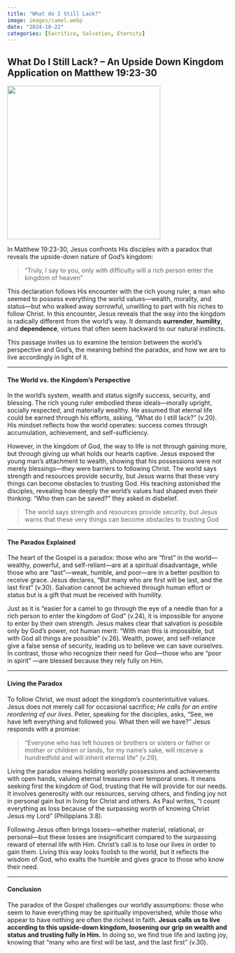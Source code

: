 ```yaml
---
title: "What do I Still Lack?"
image: images/camel.webp
date: "2024-10-22"
categories: [Sacrifice, Salvation, Eternity]
---
```


## What Do I Still Lack? – An Upside Down Kingdom Application on Matthew 19:23-30

![](images/camel.webp){fig-align="center" width="350"}

In Matthew 19:23-30, Jesus confronts His disciples with a paradox that reveals the upside-down nature of God’s kingdom:

> "Truly, I say to you, only with difficulty will a rich person enter the kingdom of heaven"

This declaration follows His encounter with the rich young ruler, a man who seemed to possess everything the world values—wealth, morality, and status—but who walked away sorrowful, unwilling to part with his riches to follow Christ. In this encounter, Jesus reveals that the way into the kingdom is radically different from the world’s way. It demands **surrender**, **humility**, and **dependence**, virtues that often seem backward to our natural instincts.

This passage invites us to examine the tension between the world’s perspective and God’s, the meaning behind the paradox, and how we are to live accordingly in light of it.

------------------------------------------------------------------------

#### The World vs. the Kingdom’s Perspective

In the world’s system, wealth and status signify success, security, and blessing. The rich young ruler embodied these ideals—morally upright, socially respected, and materially wealthy. He assumed that eternal life could be earned through his efforts, asking, “What do I still lack?” (v.20). His mindset reflects how the world operates: success comes through accumulation, achievement, and self-sufficiency.

However, in the kingdom of God, the way to life is not through gaining more, but through giving up what holds our hearts captive. Jesus exposed the young man’s attachment to wealth, showing that his possessions were not merely blessings—they were barriers to following Christ. The world says strength and resources provide security, but Jesus warns that these very things can become obstacles to trusting God. His teaching astonished the disciples, revealing how deeply the world’s values had shaped even their thinking: "Who then can be saved?" they asked in disbelief.

> The world says strength and resources provide security, but Jesus warns that these very things can become obstacles to trusting God

------------------------------------------------------------------------

#### The Paradox Explained

The heart of the Gospel is a paradox: those who are “first” in the world—wealthy, powerful, and self-reliant—are at a spiritual disadvantage, while those who are “last”—weak, humble, and poor—are in a better position to receive grace. Jesus declares, “But many who are first will be last, and the last first” (v.30). Salvation cannot be achieved through human effort or status but is a gift that must be received with humility.

Just as it is "easier for a camel to go through the eye of a needle than for a rich person to enter the kingdom of God" (v.24), it is impossible for anyone to enter by their own strength. Jesus makes clear that salvation is possible only by God’s power, not human merit: "With man this is impossible, but with God all things are possible" (v.26). Wealth, power, and self-reliance give a false sense of security, leading us to believe we can save ourselves. In contrast, those who recognize their need for God—those who are "poor in spirit" —are blessed because they rely fully on Him.

------------------------------------------------------------------------

#### Living the Paradox

To follow Christ, we must adopt the kingdom's counterintuitive values. Jesus does not merely call for occasional sacrifice; *He calls for an entire reordering of our lives*. Peter, speaking for the disciples, asks, "See, we have left everything and followed you. What then will we have?" Jesus responds with a promise:

> "Everyone who has left houses or brothers or sisters or father or mother or children or lands, for my name’s sake, will receive a hundredfold and will inherit eternal life" (v.29).

Living the paradox means holding worldly possessions and achievements with open hands, valuing eternal treasures over temporal ones. It means seeking first the kingdom of God, trusting that He will provide for our needs. It involves generosity with our resources, serving others, and finding joy not in personal gain but in living for Christ and others. As Paul writes, “I count everything as loss because of the surpassing worth of knowing Christ Jesus my Lord” (Philippians 3:8).

Following Jesus often brings losses—whether material, relational, or personal—but these losses are insignificant compared to the surpassing reward of eternal life with Him. Christ’s call is to lose our lives in order to gain them. Living this way looks foolish to the world, but it reflects the wisdom of God, who exalts the humble and gives grace to those who know their need.

------------------------------------------------------------------------

#### Conclusion

The paradox of the Gospel challenges our worldly assumptions: those who seem to have everything may be spiritually impoverished, while those who appear to have nothing are often the richest in faith. **Jesus calls us to live according to this upside-down kingdom, loosening our grip on wealth and status and trusting fully in Him.** In doing so, we find true life and lasting joy, knowing that "many who are first will be last, and the last first" (v.30).
